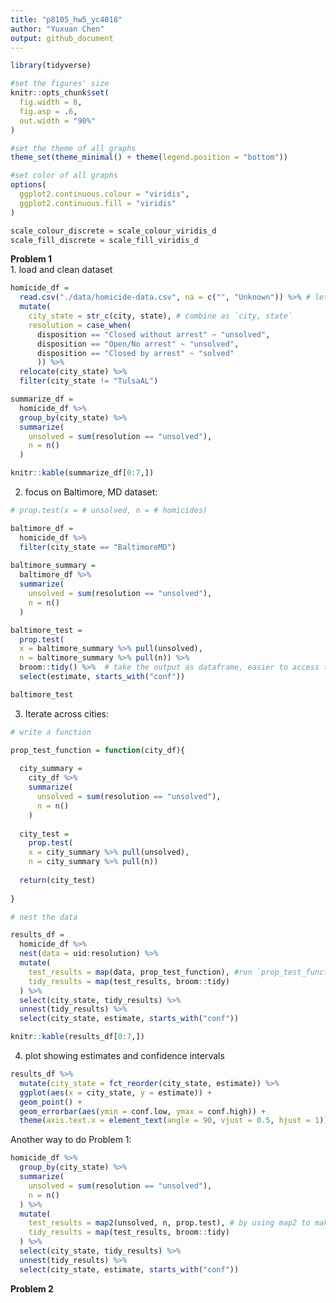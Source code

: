 ```yaml
---
title: "p8105_hw5_yc4018"
author: "Yuxuan Chen"
output: github_document
---
```

```r
library(tidyverse)

#set the figures' size
knitr::opts_chunk$set(
  fig.width = 8,
  fig.asp = .6,
  out.width = "90%"
)

#set the theme of all graphs
theme_set(theme_minimal() + theme(legend.position = "bottom"))

#set color of all graphs
options(
  ggplot2.continuous.colour = "viridis", 
  ggplot2.continuous.fill = "viridis"
)

scale_colour_discrete = scale_colour_viridis_d
scale_fill_discrete = scale_fill_viridis_d
```

**Problem 1**     
1. load and clean dataset
```r
homicide_df = 
  read.csv("./data/homicide-data.csv", na = c("", "Unknown")) %>% # let `Unknown` or `` as missing values
  mutate(
    city_state = str_c(city, state), # combine as `city, state`
    resolution = case_when(
      disposition == "Closed without arrest" ~ "unsolved",
      disposition == "Open/No arrest" ~ "unsolved",
      disposition == "Closed by arrest" ~ "solved"
      )) %>% 
  relocate(city_state) %>% 
  filter(city_state != "TulsaAL") 

summarize_df = 
  homicide_df %>% 
  group_by(city_state) %>% 
  summarize(
    unsolved = sum(resolution == "unsolved"),
    n = n()
  )

knitr::kable(summarize_df[0:7,])
```

2. focus on Baltimore, MD dataset: 

```r
# prop.test(x = # unsolved, n = # homicides)

baltimore_df = 
  homicide_df %>% 
  filter(city_state == "BaltimoreMD")
 
baltimore_summary =  
  baltimore_df %>% 
  summarize(
    unsolved = sum(resolution == "unsolved"),
    n = n()
  )

baltimore_test = 
  prop.test(
  x = baltimore_summary %>% pull(unsolved), 
  n = baltimore_summary %>% pull(n)) %>% 
  broom::tidy() %>%  # take the output as dataframe, easier to access the data.
  select(estimate, starts_with("conf"))

baltimore_test
```

3. Iterate across cities: 
```r
# write a function

prop_test_function = function(city_df){
  
  city_summary =  
    city_df %>% 
    summarize(
      unsolved = sum(resolution == "unsolved"),
      n = n()
    )
  
  city_test = 
    prop.test(
    x = city_summary %>% pull(unsolved), 
    n = city_summary %>% pull(n)) 
  
  return(city_test)
  
}

# nest the data

results_df = 
  homicide_df %>% 
  nest(data = uid:resolution) %>% 
  mutate(
    test_results = map(data, prop_test_function), #run `prop_test_function` function to every dataset in `data` and saved as `test_results`
    tidy_results = map(test_results, broom::tidy)
  ) %>% 
  select(city_state, tidy_results) %>% 
  unnest(tidy_results) %>% 
  select(city_state, estimate, starts_with("conf"))

knitr::kable(results_df[0:7,])
```

4. plot showing estimates and confidence intervals

```r
results_df %>% 
  mutate(city_state = fct_reorder(city_state, estimate)) %>% 
  ggplot(aes(x = city_state, y = estimate)) +
  geom_point() +
  geom_errorbar(aes(ymin = conf.low, ymax = conf.high)) +
  theme(axis.text.x = element_text(angle = 90, vjust = 0.5, hjust = 1))
```

Another way to do Problem 1: 
```r
homicide_df %>% 
  group_by(city_state) %>% 
  summarize(
    unsolved = sum(resolution == "unsolved"),
    n = n()
  ) %>% 
  mutate(
    test_results = map2(unsolved, n, prop.test), # by using map2 to make `prop.test`function: unsolved/n
    tidy_results = map(test_results, broom::tidy)
  ) %>% 
  select(city_state, tidy_results) %>% 
  unnest(tidy_results) %>% 
  select(city_state, estimate, starts_with("conf"))
```


**Problem 2**



